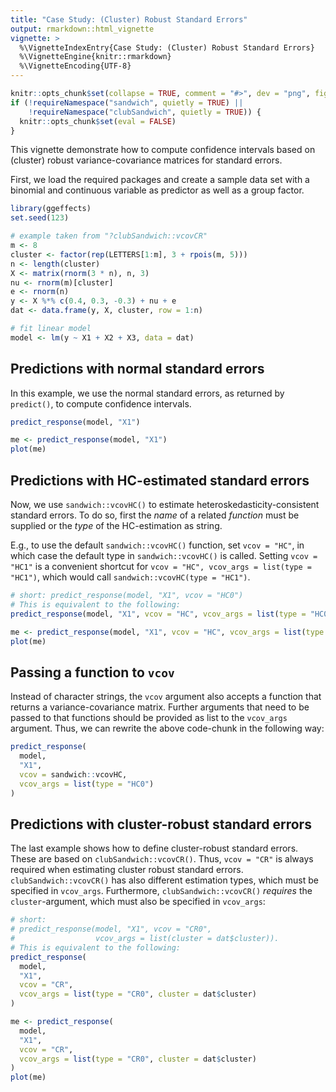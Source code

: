 ```yaml
---
title: "Case Study: (Cluster) Robust Standard Errors"
output: rmarkdown::html_vignette
vignette: >
  %\VignetteIndexEntry{Case Study: (Cluster) Robust Standard Errors}
  %\VignetteEngine{knitr::rmarkdown}
  %\VignetteEncoding{UTF-8}
---
```


```r
knitr::opts_chunk$set(collapse = TRUE, comment = "#>", dev = "png", fig.width = 7, fig.height = 5, message = FALSE, warning = FALSE)
if (!requireNamespace("sandwich", quietly = TRUE) ||
    !requireNamespace("clubSandwich", quietly = TRUE)) {
  knitr::opts_chunk$set(eval = FALSE)
}
```

This vignette demonstrate how to compute confidence intervals based on (cluster) robust variance-covariance matrices for standard errors.

First, we load the required packages and create a sample data set with a binomial and continuous variable as predictor as well as a group factor.

```r
library(ggeffects)
set.seed(123)

# example taken from "?clubSandwich::vcovCR"
m <- 8
cluster <- factor(rep(LETTERS[1:m], 3 + rpois(m, 5)))
n <- length(cluster)
X <- matrix(rnorm(3 * n), n, 3)
nu <- rnorm(m)[cluster]
e <- rnorm(n)
y <- X %*% c(0.4, 0.3, -0.3) + nu + e
dat <- data.frame(y, X, cluster, row = 1:n)

# fit linear model
model <- lm(y ~ X1 + X2 + X3, data = dat)
```

## Predictions with normal standard errors

In this example, we use the normal standard errors, as returned by `predict()`, to compute confidence intervals.

```r
predict_response(model, "X1")
```

```r
me <- predict_response(model, "X1")
plot(me)
```

## Predictions with HC-estimated standard errors

Now, we use `sandwich::vcovHC()` to estimate heteroskedasticity-consistent standard errors. To do so, first the *name* of a related *function* must be supplied or the *type* of the HC-estimation as string.

E.g., to use the default `sandwich::vcovHC()` function, set `vcov = "HC"`, in which case the default type in `sandwich::vcovHC()` is called. Setting `vcov = "HC1"` is a convenient shortcut for `vcov = "HC", vcov_args = list(type = "HC1")`, which would call `sandwich::vcovHC(type = "HC1")`.

```r
# short: predict_response(model, "X1", vcov = "HC0")
# This is equivalent to the following:
predict_response(model, "X1", vcov = "HC", vcov_args = list(type = "HC0"))
```

```r
me <- predict_response(model, "X1", vcov = "HC", vcov_args = list(type = "HC0"))
plot(me)
```

## Passing a function to `vcov`

Instead of character strings, the `vcov` argument also accepts a function that returns a variance-covariance matrix. Further arguments that need to be passed to that functions should be provided as list to the `vcov_args` argument. Thus, we can rewrite the above code-chunk in the following way:

```r
predict_response(
  model,
  "X1",
  vcov = sandwich::vcovHC,
  vcov_args = list(type = "HC0")
)
```

## Predictions with cluster-robust standard errors

The last example shows how to define cluster-robust standard errors. These are based on `clubSandwich::vcovCR()`. Thus, `vcov = "CR"` is always required when estimating cluster robust standard errors. `clubSandwich::vcovCR()` has also different estimation types, which must be specified in `vcov_args`. Furthermore, `clubSandwich::vcovCR()` *requires* the `cluster`-argument, which must also be specified in `vcov_args`:

```r
# short:
# predict_response(model, "X1", vcov = "CR0",
#                  vcov_args = list(cluster = dat$cluster)).
# This is equivalent to the following:
predict_response(
  model,
  "X1",
  vcov = "CR",
  vcov_args = list(type = "CR0", cluster = dat$cluster)
)
```

```r
me <- predict_response(
  model,
  "X1",
  vcov = "CR",
  vcov_args = list(type = "CR0", cluster = dat$cluster)
)
plot(me)
```
